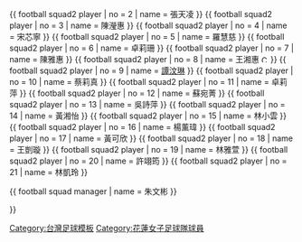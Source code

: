 {{football squad|teamname=花蓮女子足球隊|bgcolor=#000000|textcolor=#FFFFFF|bordercolor=white

| name = 花蓮台開球員名單

| list = <div>

{{ football squad2 player | no = 1 | name = 洪 琳 }}
{{ football squad2 player | no = 2 | name = 張天凌 }}
{{ football squad2 player | no = 3 | name = 陳瀅惠 }}
{{ football squad2 player | no = 4 | name = 宋芯寧 }}
{{ football squad2 player | no = 5 | name = 羅慧慈 }}
{{ football squad2 player | no = 6 | name = 卓莉珊 }} 
{{ football squad2 player | no = 7 | name = 陳雅惠 }} 
{{ football squad2 player | no = 8 | name = 王湘惠 [[File:Captain sports.svg|12px]] }}
{{ football squad2 player | no = 9 | name = [[譚汶琳]] }}
{{ football squad2 player | no = 10 | name = 蔡莉真 }}
{{ football squad2 player | no = 11 | name = 卓莉萍 }}
{{ football squad2 player | no = 12 | name = 蘇宛菁 }}
{{ football squad2 player | no = 13 | name = 吳詩萍 }}
{{ football squad2 player | no = 14 | name = 黃湘怡 }}
{{ football squad2 player | no = 15 | name = 林小雲 }}
{{ football squad2 player | no = 16 | name = 楊薰瑋 }}
{{ football squad2 player | no = 17 | name = 黃可欣 }}
{{ football squad2 player | no = 18 | name = 王剴璇 }}
{{ football squad2 player | no = 19 | name = 林雅萱 }}
{{ football squad2 player | no = 20 | name = 許翊筠 }}
{{ football squad2 player | no = 21 | name = 林凱玲 }}

{{ football squad manager | name = 朱文彬 }}

</div> }}<noinclude>

[[Category:台灣足球模板]][[Category:花蓮女子足球隊球員]]

</noinclude>